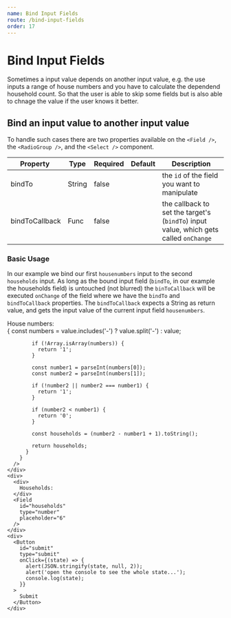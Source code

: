 ```yaml
---
name: Bind Input Fields
route: /bind-input-fields
order: 17
---
```



# Bind Input Fields

Sometimes a input value depends on another input value, e.g. the use inputs a range of house numbers and you have to calculate the dependend household count. So that the user is able to skip some fields but is also able to chnage the value if the user knows it better.

## Bind an input value to another input value

To handle such cases there are two properties available on the `<Field />`, the `<RadioGroup />`, and the `<Select />` component.

Property | Type | Required | Default | Description
---|---|---|---|---
bindTo | String | false | | the `id` of the field you want to manipulate
bindToCallback | Func | false | | the callback to set the target's (`bindTo`) input value, which gets called `onChange`

### Basic Usage

In our example we bind our first `housenumbers` input to the second `households` input. As long as the bound input field (`bindTo`, in our example the households field) is untouched (not blurred) the `binToCallback` will be executed `onChange` of the field where we have the `bindTo` and `bindToCallback` properties. The `bindToCallback` expects a String as return value, and gets the input value of the current input field `housenumbers`.

<Playground>
  <Form>
    <div>
      <div>
        House numbers:
      </div>
      <Field 
        id="housenumbers" 
        type="text" 
        placeholder="2-7"
        // bind this field to field with id `households`
        bindTo="households"
        // when this field changes set the value of the 
        // bound field (`households`) to the result of 
        // this function, either a string or a boolean
        bindToCallback={
          (value) => {
            const numbers = value.includes('-')
              ? value.split('-')
              : value;

            if (!Array.isArray(numbers)) {
              return '1';
            }

            const number1 = parseInt(numbers[0]);
            const number2 = parseInt(numbers[1]);

            if (!number2 || number2 === number1) {
              return '1';
            }

            if (number2 < number1) {
              return '0';
            }

            const households = (number2 - number1 + 1).toString();

            return households;
          }
        }
      />
    </div>
    <div>
      <div>
        Households:
      </div>
      <Field 
        id="households"
        type="number"
        placeholder="6"
      />
    </div>
    <div>
      <Button
        id="submit"
        type="submit"
        onClick={(state) => {
          alert(JSON.stringify(state, null, 2));
          alert('open the console to see the whole state...');
          console.log(state);
        }}
      >
        Submit
      </Button>
    </div>
  </Form>
</Playground>


